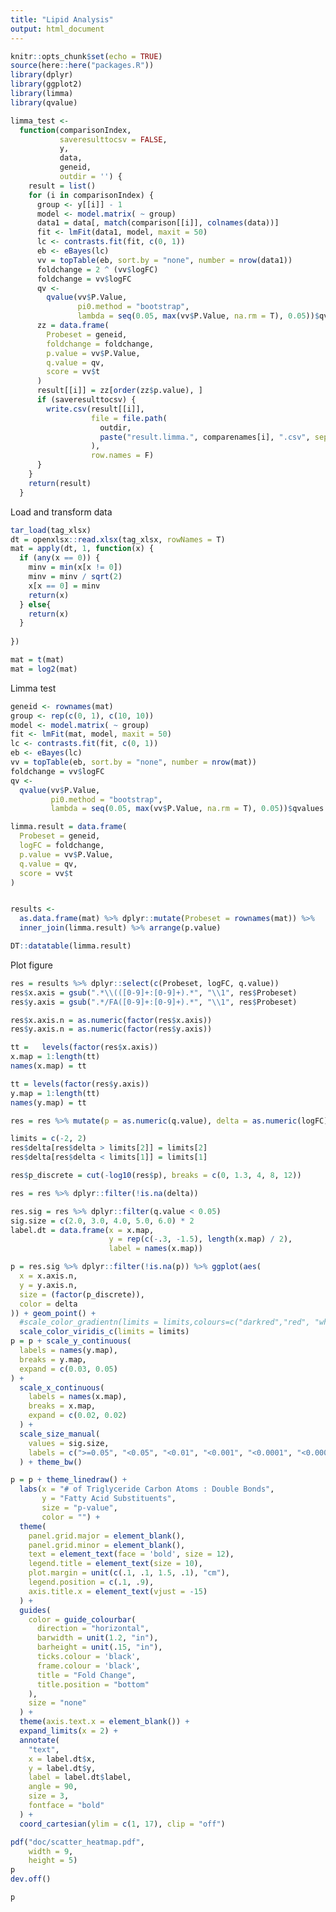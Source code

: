 ```yaml
---
title: "Lipid Analysis"
output: html_document
---
```


```r
knitr::opts_chunk$set(echo = TRUE)
source(here::here("packages.R"))
library(dplyr)
library(ggplot2)
library(limma)
library(qvalue)
```

```r
limma_test <-
  function(comparisonIndex,
           saveresulttocsv = FALSE,
           y,
           data,
           geneid,
           outdir = '') {
    result = list()
    for (i in comparisonIndex) {
      group <- y[[i]] - 1
      model <- model.matrix( ~ group)
      data1 = data[, match(comparison[[i]], colnames(data))]
      fit <- lmFit(data1, model, maxit = 50)
      lc <- contrasts.fit(fit, c(0, 1))
      eb <- eBayes(lc)
      vv = topTable(eb, sort.by = "none", number = nrow(data1))
      foldchange = 2 ^ (vv$logFC)
      foldchange = vv$logFC
      qv <-
        qvalue(vv$P.Value,
               pi0.method = "bootstrap",
               lambda = seq(0.05, max(vv$P.Value, na.rm = T), 0.05))$qvalues
      zz = data.frame(
        Probeset = geneid,
        foldchange = foldchange,
        p.value = vv$P.Value,
        q.value = qv,
        score = vv$t
      )
      result[[i]] = zz[order(zz$p.value), ]
      if (saveresulttocsv) {
        write.csv(result[[i]],
                  file = file.path(
                    outdir,
                    paste("result.limma.", comparenames[i], ".csv", sep = "")
                  ),
                  row.names = F)
      }
    }
    return(result)
  }
```


Load and transform data

```r
tar_load(tag_xlsx)
dt = openxlsx::read.xlsx(tag_xlsx, rowNames = T)
mat = apply(dt, 1, function(x) {
  if (any(x == 0)) {
    minv = min(x[x != 0])
    minv = minv / sqrt(2)
    x[x == 0] = minv
    return(x)
  } else{
    return(x)
  }
  
})

mat = t(mat)
mat = log2(mat)
```

Limma test

```r
geneid <- rownames(mat)
group <- rep(c(0, 1), c(10, 10))
model <- model.matrix( ~ group)
fit <- lmFit(mat, model, maxit = 50)
lc <- contrasts.fit(fit, c(0, 1))
eb <- eBayes(lc)
vv = topTable(eb, sort.by = "none", number = nrow(mat))
foldchange = vv$logFC
qv <-
  qvalue(vv$P.Value,
         pi0.method = "bootstrap",
         lambda = seq(0.05, max(vv$P.Value, na.rm = T), 0.05))$qvalues

limma.result = data.frame(
  Probeset = geneid,
  logFC = foldchange,
  p.value = vv$P.Value,
  q.value = qv,
  score = vv$t
)


results <-
  as.data.frame(mat) %>% dplyr::mutate(Probeset = rownames(mat)) %>%
  inner_join(limma.result) %>% arrange(p.value)

DT::datatable(limma.result)

```

Plot figure

```r
res = results %>% dplyr::select(c(Probeset, logFC, q.value))
res$x.axis = gsub(".*\\(([0-9]+:[0-9]+).*", "\\1", res$Probeset)
res$y.axis = gsub(".*/FA([0-9]+:[0-9]+).*", "\\1", res$Probeset)

res$x.axis.n = as.numeric(factor(res$x.axis))
res$y.axis.n = as.numeric(factor(res$y.axis))

tt =   levels(factor(res$x.axis))
x.map = 1:length(tt)
names(x.map) = tt

tt = levels(factor(res$y.axis))
y.map = 1:length(tt)
names(y.map) = tt

res = res %>% mutate(p = as.numeric(q.value), delta = as.numeric(logFC))

limits = c(-2, 2)
res$delta[res$delta > limits[2]] = limits[2]
res$delta[res$delta < limits[1]] = limits[1]

res$p_discrete = cut(-log10(res$p), breaks = c(0, 1.3, 4, 8, 12))

res = res %>% dplyr::filter(!is.na(delta))

res.sig = res %>% dplyr::filter(q.value < 0.05)
sig.size = c(2.0, 3.0, 4.0, 5.0, 6.0) * 2
label.dt = data.frame(x = x.map,
                      y = rep(c(-.3, -1.5), length(x.map) / 2),
                      label = names(x.map))

p = res.sig %>% dplyr::filter(!is.na(p)) %>% ggplot(aes(
  x = x.axis.n,
  y = y.axis.n,
  size = (factor(p_discrete)),
  color = delta
)) + geom_point() +
  #scale_color_gradientn(limits = limits,colours=c("darkred","red", "white", "green","darkgreen"))
  scale_color_viridis_c(limits = limits)
p = p + scale_y_continuous(
  labels = names(y.map),
  breaks = y.map,
  expand = c(0.03, 0.05)
) +
  scale_x_continuous(
    labels = names(x.map),
    breaks = x.map,
    expand = c(0.02, 0.02)
  ) +
  scale_size_manual(
    values = sig.size,
    labels = c(">=0.05", "<0.05", "<0.01", "<0.001", "<0.0001", "<0.0001")
  ) + theme_bw()

p = p + theme_linedraw() +
  labs(x = "# of Triglyceride Carbon Atoms : Double Bonds",
       y = "Fatty Acid Substituents",
       size = "p-value",
       color = "") +
  theme(
    panel.grid.major = element_blank(),
    panel.grid.minor = element_blank(),
    text = element_text(face = 'bold', size = 12),
    legend.title = element_text(size = 10),
    plot.margin = unit(c(.1, .1, 1.5, .1), "cm"),
    legend.position = c(.1, .9),
    axis.title.x = element_text(vjust = -15)
  ) +
  guides(
    color = guide_colourbar(
      direction = "horizontal",
      barwidth = unit(1.2, "in"),
      barheight = unit(.15, "in"),
      ticks.colour = 'black',
      frame.colour = 'black',
      title = "Fold Change",
      title.position = "bottom"
    ),
    size = "none"
  ) +
  theme(axis.text.x = element_blank()) +
  expand_limits(x = 2) +
  annotate(
    "text",
    x = label.dt$x,
    y = label.dt$y,
    label = label.dt$label,
    angle = 90,
    size = 3,
    fontface = "bold"
  ) +
  coord_cartesian(ylim = c(1, 17), clip = "off")

pdf("doc/scatter_heatmap.pdf",
    width = 9,
    height = 5)
p
dev.off()

p

```

